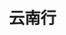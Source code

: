 ---
publishDate: 2025-05-10
title: 云南行
excerpt: 云南真的很美，大家都去🌟
images:
- '~/assets/images/photography/yunnan/1.jpg'
- '~/assets/images/photography/yunnan/2.jpg'
- '~/assets/images/photography/yunnan/3.jpg'
- '~/assets/images/photography/yunnan/4.jpg'
- '~/assets/images/photography/yunnan/5.jpg'
- '~/assets/images/photography/yunnan/6.jpg'
- '~/assets/images/photography/yunnan/7.jpg'
- '~/assets/images/photography/yunnan/8.jpg'
- '~/assets/images/photography/yunnan/9.jpg'
---
